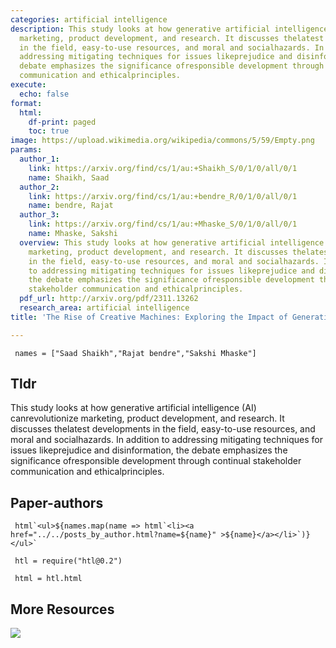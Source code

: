 ```yaml
---
categories: artificial intelligence
description: This study looks at how generative artificial intelligence (AI) canrevolutionize
  marketing, product development, and research. It discusses thelatest developments
  in the field, easy-to-use resources, and moral and socialhazards. In addition to
  addressing mitigating techniques for issues likeprejudice and disinformation, the
  debate emphasizes the significance ofresponsible development through continual stakeholder
  communication and ethicalprinciples.
execute:
  echo: false
format:
  html:
    df-print: paged
    toc: true
image: https://upload.wikimedia.org/wikipedia/commons/5/59/Empty.png
params:
  author_1:
    link: https://arxiv.org/find/cs/1/au:+Shaikh_S/0/1/0/all/0/1
    name: Shaikh, Saad
  author_2:
    link: https://arxiv.org/find/cs/1/au:+bendre_R/0/1/0/all/0/1
    name: bendre, Rajat
  author_3:
    link: https://arxiv.org/find/cs/1/au:+Mhaske_S/0/1/0/all/0/1
    name: Mhaske, Sakshi
  overview: This study looks at how generative artificial intelligence (AI) canrevolutionize
    marketing, product development, and research. It discusses thelatest developments
    in the field, easy-to-use resources, and moral and socialhazards. In addition
    to addressing mitigating techniques for issues likeprejudice and disinformation,
    the debate emphasizes the significance ofresponsible development through continual
    stakeholder communication and ethicalprinciples.
  pdf_url: http://arxiv.org/pdf/2311.13262
  research_area: artificial intelligence
title: 'The Rise of Creative Machines: Exploring the Impact of Generative AI'

---
```

```ojs

 names = ["Saad Shaikh","Rajat bendre","Sakshi Mhaske"] 

``` 

## Tldr 
This study looks at how generative artificial intelligence (AI) canrevolutionize marketing, product development, and research. It discusses thelatest developments in the field, easy-to-use resources, and moral and socialhazards. In addition to addressing mitigating techniques for issues likeprejudice and disinformation, the debate emphasizes the significance ofresponsible development through continual stakeholder communication and ethicalprinciples.

## Paper-authors

```ojs

 html`<ul>${names.map(name => html`<li><a href="../../posts_by_author.html?name=${name}" >${name}</a></li>`)}</ul>` 

``` 

```ojs

 htl = require("htl@0.2") 

``` 

```ojs

 html = htl.html 

``` 

## More Resources
[![](https://img.shields.io/badge/PDF-green?style=flat)]({{< meta params.pdf_url >}})
